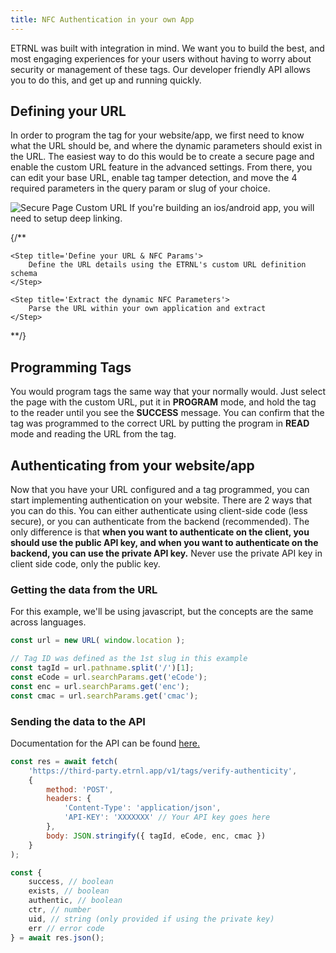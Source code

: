 ```yaml
---
title: NFC Authentication in your own App
---
```


ETRNL was built with integration in mind.
We want you to build the best, and most engaging experiences for your users without having to worry about security or management of these tags.
Our developer friendly API allows you to do this, and get up and running quickly.

## Defining your URL
In order to program the tag for your website/app, we first need to know what the URL should be, and where the dynamic parameters should exist in the URL.
The easiest way to do this would be to create a secure page and enable the custom URL feature in the advanced settings.
From there, you can edit your base URL, enable tag tamper detection, and move the 4 required parameters in the query param or slug of your choice.

<Frame>
	<img src='/images/external-authentication/secure-page-custom-url.gif' alt='Secure Page Custom URL'/>
</Frame>

<Note>
If you're building an ios/android app, you will need to setup deep linking.
</Note>

{/**
<Steps>

	<Step title='Define your URL & NFC Params'>
		Define the URL details using the ETRNL's custom URL definition schema
	</Step>

	<Step title='Extract the dynamic NFC Parameters'>
		Parse the URL within your own application and extract
	</Step>

</Steps>
**/}

## Programming Tags
You would program tags the same way that your normally would.
Just select the page with the custom URL, put it in <b>PROGRAM</b> mode, and hold the tag to the reader until you see the <b>SUCCESS</b> message.
You can confirm that the tag was programmed to the correct URL by putting the program in <b>READ</b> mode and reading the URL from the tag.

## Authenticating from your website/app
Now that you have your URL configured and a tag programmed, you can start implementing authentication on your website.
There are 2 ways that you can do this.
You can either authenticate using client-side code (less secure), or you can authenticate from the backend (recommended).
The only difference is that <b>when you want to authenticate on the client, you should use the public API key, and when you want to authenticate on the backend, you can use the private API key.</b>
<Warning>
Never use the private API key in client side code, only the public key.
</Warning>

### Getting the data from the URL
For this example, we'll be using javascript, but the concepts are the same across languages.
```js
const url = new URL( window.location );

// Tag ID was defined as the 1st slug in this example
const tagId = url.pathname.split('/')[1];
const eCode = url.searchParams.get('eCode');
const enc = url.searchParams.get('enc');
const cmac = url.searchParams.get('cmac');
```

### Sending the data to the API
Documentation for the API can be found <a href='/api-reference/endpoints/tags/verify-authenticity'>here.</a>

```js
const res = await fetch(
	'https://third-party.etrnl.app/v1/tags/verify-authenticity',
	{
		method: 'POST',
		headers: {
			'Content-Type': 'application/json',
			'API-KEY': 'XXXXXXX' // Your API key goes here
		},
		body: JSON.stringify({ tagId, eCode, enc, cmac })
	}
);

const {
	success, // boolean
	exists, // boolean
	authentic, // boolean
	ctr, // number
	uid, // string (only provided if using the private key)
	err // error code
} = await res.json();
```